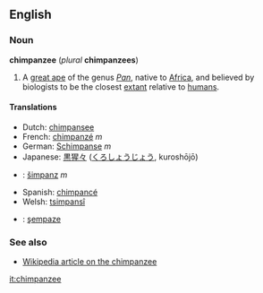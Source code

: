==English==
===Noun===
'''chimpanzee''' (''plural'' '''chimpanzees''')

#A [[great ape]] of the genus ''[[Pan]]'', native to [[Africa]], and believed by biologists to be the closest [[extant]] relative to [[human]]s.

====Translations====
*Dutch: [[chimpansee]]
*French: [[chimpanzé]] ''m''
*German: [[Schimpanse]] ''m''
*Japanese: [[黒猩々]] ([[くろしょうじょう]], kuroshōjō)
*{{sk}}: [[šimpanz#Slovak|šimpanz]] ''m''
*Spanish: [[chimpancé]]
*Welsh: [[tsimpansî]]
*{{tr}}: [[şempaze]]

===See also===
*[[w:Chimpanzee|Wikipedia article on the chimpanzee]]

[[it:chimpanzee]]